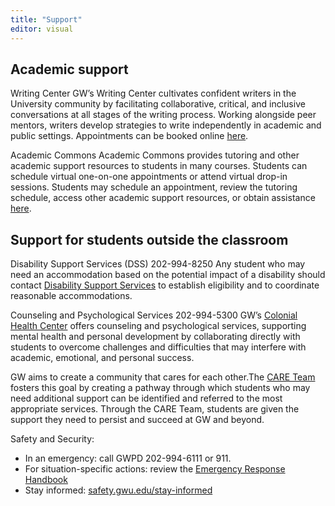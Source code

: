 ```yaml
---
title: "Support"
editor: visual
---
```


## Academic support

Writing Center GW's Writing Center cultivates confident writers in the University community by facilitating collaborative, critical, and inclusive conversations at all stages of the writing process. Working alongside peer mentors, writers develop strategies to write independently in academic and public settings. Appointments can be booked online [here](https://writingcenter.gwu.edu/appointments).

Academic Commons Academic Commons provides tutoring and other academic support resources to students in many courses. Students can schedule virtual one-on-one appointments or attend virtual drop-in sessions. Students may schedule an appointment, review the tutoring schedule, access other academic support resources, or obtain assistance [here](https://academiccommons.gwu.edu).

## Support for students outside the classroom

Disability Support Services (DSS) 202-994-8250 Any student who may need an accommodation based on the potential impact of a disability should contact [Disability Support Services](https://disabilitysupport.gwu.edu) to establish eligibility and to coordinate reasonable accommodations.

Counseling and Psychological Services 202-994-5300 GW's [Colonial Health Center](https://healthcenter.gwu.edu/counseling-and-psychological-services) offers counseling and psychological services, supporting mental health and personal development by collaborating directly with students to overcome challenges and difficulties that may interfere with academic, emotional, and personal success.

GW aims to create a community that cares for each other.The [CARE Team](https://studentlife.gwu.edu/care-team) fosters this goal by creating a pathway through which students who may need additional support can be identified and referred to the most appropriate services. Through the CARE Team, students are given the support they need to persist and succeed at GW and beyond.

Safety and Security:

-   In an emergency: call GWPD 202-994-6111 or 911.
-   For situation-specific actions: review the [Emergency Response Handbook](https://safety.gwu.edu/emergency-response-handbook)
-   Stay informed: [safety.gwu.edu/stay-informed](https://safety.gwu.edu/stay-informed)

